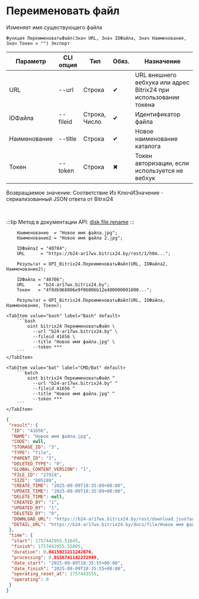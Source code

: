 ﻿---
sidebar_position: 10
description: Переименовать файл и другие функции для работы с Bitrix24 в Открытом пакете интеграций - бесплатной open-source библиотеке интеграций для 1С:Предприятие 8, OneScript и CLI
keywords: [1C, 1С, 1С:Предприятие, 1С:Предприятие 8.3, API, Интеграция, Сервисы, Обмен, OneScript, CLI, Bitrix24]
---


# Переименовать файл
 Изменяет имя существующего файла



`Функция ПереименоватьФайл(Знач URL, Знач IDФайла, Знач Наименование, Знач Токен = "") Экспорт`

  | Параметр | CLI опция | Тип | Обяз. | Назначение |
  |-|-|-|-|-|
  | URL | --url | Строка | &#x2714; | URL внешнего вебхука или адрес Bitrix24 при использовании токена |
  | IDФайла | --fileid | Строка, Число | &#x2714; | Идентификатор файла |
  | Наименование | --title | Строка | &#x2714; | Новое наименование каталога |
  | Токен | --token | Строка | &#x2716; | Токен авторизации, если используется не вебхук |

  
  Возвращаемое значение:   Соответствие Из КлючИЗначение - сериализованный JSON ответа от Bitrxi24

<br/>

:::tip
Метод в документации API: [disk.file.rename](https://dev.1c-bitrix.ru/rest_help/disk/file/disk_file_rename.php)
:::
<br/>



```bsl title="Пример использования для 1С:Предприятие/OneScript"
    Наименование  = "Новое имя файла.jpg";
    Наименование2 = "Новое имя файла 2.jpg";

    IDФайла2 = "40704";
    URL      = "https://b24-ar17wx.bitrix24.by/rest/1/h0m...";

    Результат = OPI_Bitrix24.ПереименоватьФайл(URL, IDФайла2, Наименование2);

    IDФайла = "40706";
    URL     = "b24-ar17wx.bitrix24.by";
    Токен   = "4f8db968006e9f06006b12e400000001000...";

    Результат = OPI_Bitrix24.ПереименоватьФайл(URL, IDФайла, Наименование, Токен);
```
    

 <Tabs>
  
    <TabItem value="bash" label="Bash" default>
        ```bash
            oint bitrix24 ПереименоватьФайл \
              --url "b24-ar17wx.bitrix24.by" \
              --fileid 41656 \
              --title "Новое имя файла.jpg" \
              --token ***
        ```
    </TabItem>
  
    <TabItem value="bat" label="CMD/Bat" default>
        ```batch
            oint bitrix24 ПереименоватьФайл ^
              --url "b24-ar17wx.bitrix24.by" ^
              --fileid 41656 ^
              --title "Новое имя файла.jpg" ^
              --token ***
        ```
    </TabItem>
</Tabs>


```json title="Результат"
{
 "result": {
  "ID": "41656",
  "NAME": "Новое имя файла.jpg",
  "CODE": null,
  "STORAGE_ID": "3",
  "TYPE": "file",
  "PARENT_ID": "3",
  "DELETED_TYPE": "0",
  "GLOBAL_CONTENT_VERSION": "1",
  "FILE_ID": "27924",
  "SIZE": "805189",
  "CREATE_TIME": "2025-09-09T18:35:09+00:00",
  "UPDATE_TIME": "2025-09-09T18:35:09+00:00",
  "DELETE_TIME": null,
  "CREATED_BY": "1",
  "UPDATED_BY": "1",
  "DELETED_BY": "0",
  "DOWNLOAD_URL": "https://b24-ar17wx.bitrix24.by/rest/download.json?auth=ef7fc068006e9f06006b12e400000001000007ed6f3d01800e0af50222c0e3c75d75fe&token=disk%7CaWQ9NDE2NTYmXz1LaWFGckVRRGw3NE5kVXYxdnFwMnFRcWIyUnpQclFLRA%3D%3D%7CImRvd25sb2FkfGRpc2t8YVdROU5ERTJOVFltWHoxTGFXRkdja1ZSUkd3M05FNWtWWFl4ZG5Gd01uRlJjV0l5VW5wUWNsRkxSQT09fGVmN2ZjMDY4MDA2ZTlmMDYwMDZiMTJlNDAwMDAwMDAxMDAwMDA3ZWQ2ZjNkMDE4MDBlMGFmNTAyMjJjMGUzYzc1ZDc1ZmUi.O0baYWXkQ2wfq2wnZ9hOB7cQRoT3XGvpXZfDK8Uwgtc%3D",
  "DETAIL_URL": "https://b24-ar17wx.bitrix24.by/docs/file/Новое имя файла.jpg"
 },
 "time": {
  "start": 1757442955.51645,
  "finish": 1757442955.55805,
  "duration": 0.0415921211242676,
  "processing": 0.0156741142272949,
  "date_start": "2025-09-09T18:35:55+00:00",
  "date_finish": "2025-09-09T18:35:55+00:00",
  "operating_reset_at": 1757443555,
  "operating": 0
 }
}
```
